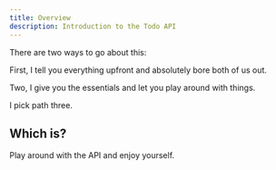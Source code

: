 ```yaml
---
title: Overview
description: Introduction to the Todo API
---
```


There are two ways to go about this:

First, I tell you everything upfront and absolutely bore both of us out.

Two, I give you the essentials and let you play around with things.

I pick path three.

## Which is?

Play around with the API and enjoy yourself.
